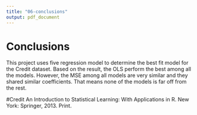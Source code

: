 ```yaml
---
title: "06-conclusions"
output: pdf_document
---
```


# Conclusions
This project uses five regression model to determine the best fit model for the Credit dataset. Based on the result, the OLS perform the best among all the models. However, the MSE among all models are very similar and they shared similar coefficients. That means none of the models is far off from the rest. 

#Credit
An Introduction to Statistical Learning: With Applications in R. New York: Springer, 2013. Print.